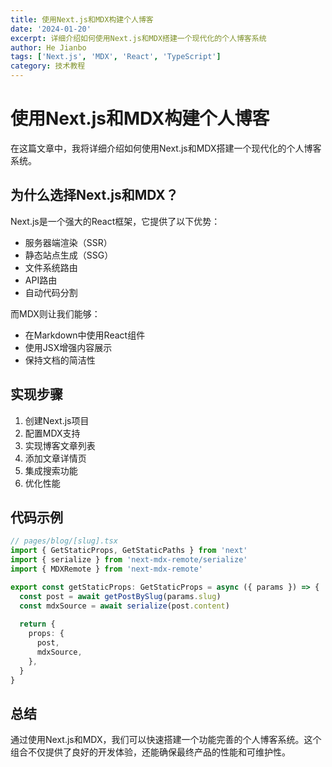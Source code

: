 ```yaml
---
title: 使用Next.js和MDX构建个人博客
date: '2024-01-20'
excerpt: 详细介绍如何使用Next.js和MDX搭建一个现代化的个人博客系统
author: He Jianbo
tags: ['Next.js', 'MDX', 'React', 'TypeScript']
category: 技术教程
---
```


# 使用Next.js和MDX构建个人博客

在这篇文章中，我将详细介绍如何使用Next.js和MDX搭建一个现代化的个人博客系统。

## 为什么选择Next.js和MDX？

Next.js是一个强大的React框架，它提供了以下优势：

- 服务器端渲染（SSR）
- 静态站点生成（SSG）
- 文件系统路由
- API路由
- 自动代码分割

而MDX则让我们能够：

- 在Markdown中使用React组件
- 使用JSX增强内容展示
- 保持文档的简洁性

## 实现步骤

1. 创建Next.js项目
2. 配置MDX支持
3. 实现博客文章列表
4. 添加文章详情页
5. 集成搜索功能
6. 优化性能

## 代码示例

```typescript
// pages/blog/[slug].tsx
import { GetStaticProps, GetStaticPaths } from 'next'
import { serialize } from 'next-mdx-remote/serialize'
import { MDXRemote } from 'next-mdx-remote'

export const getStaticProps: GetStaticProps = async ({ params }) => {
  const post = await getPostBySlug(params.slug)
  const mdxSource = await serialize(post.content)
  
  return {
    props: {
      post,
      mdxSource,
    },
  }
}
```

## 总结

通过使用Next.js和MDX，我们可以快速搭建一个功能完善的个人博客系统。这个组合不仅提供了良好的开发体验，还能确保最终产品的性能和可维护性。